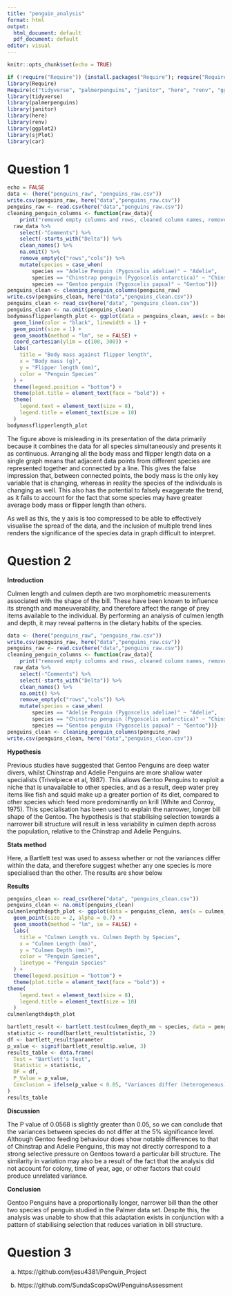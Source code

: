 ---
title: "penguin_analysis"
format: html
output:
  html_document: default
  pdf_document: default
editor: visual
---

```{r setup, include=FALSE}
knitr::opts_chunk$set(echo = TRUE)
```

```{r}
if (!require("Require")) {install.packages("Require"); require("Require")}
library(Require)
Require(c("tidyverse", "palmerpenguins", "janitor", "here", "renv", "ggplot2", "sjPlot", "car"))
library(tidyverse)
library(palmerpenguins)
library(janitor)
library(here)
library(renv)
library(ggplot2)
library(sjPlot)
library(car)
```

# **Question 1**

```{r}
echo = FALSE
data <- (here("penguins_raw", "penguins_raw.csv"))
write.csv(penguins_raw, here("data","penguins_raw.csv"))
penguins_raw <- read.csv(here("data","penguins_raw.csv"))
cleaning_penguin_columns <- function(raw_data){
    print("removed empty columns and rows, cleaned column names, removed comments and delta columns, shortened penguin names, removed NAs from the dataset")
  raw_data %>% 
    select(-"Comments") %>%
    select(-starts_with("Delta")) %>%
    clean_names() %>%
    na.omit() %>% 
    remove_empty(c("rows","cols")) %>% 
    mutate(species = case_when(
        species == "Adelie Penguin (Pygoscelis adeliae)" ~ "Adelie",
        species == "Chinstrap penguin (Pygoscelis antarctica)" ~ "Chinstrap",
        species == "Gentoo penguin (Pygoscelis papua)" ~ "Gentoo"))}
penguins_clean <- cleaning_penguin_columns(penguins_raw)
write.csv(penguins_clean, here("data","penguins_clean.csv"))
penguins_clean <- read_csv(here("data", "penguins_clean.csv"))
penguins_clean <- na.omit(penguins_clean)
bodymassflipperlength_plot <- ggplot(data = penguins_clean, aes(x = body_mass_g, y = flipper_length_mm, color = species)) +
  geom_line(color = "black", linewidth = 1) +
  geom_point(size = 1) + 
  geom_smooth(method = "lm", se = FALSE) +
  coord_cartesian(ylim = c(100, 300)) + 
  labs(
    title = "Body mass against flipper length",
    x = "Body mass (g)",
    y = "Flipper length (mm)",
    color = "Penguin Species" 
  ) + 
  theme(legend.position = "bottom") +
  theme(plot.title = element_text(face = "bold")) +
  theme(
    legend.text = element_text(size = 8),
    legend.title = element_text(size = 10)
  )
bodymassflipperlength_plot
```

The figure above is misleading in its presentation of the data primarily because it combines the data for all species simultaneously and presents it as continuous. Arranging all the body mass and flipper length data on a single graph means that adjacent data points from different species are represented together and connected by a line. This gives the false impression that, between connected points, the body mass is the only key variable that is changing, whereas in reality the species of the individuals is changing as well. This also has the potential to falsely exaggerate the trend, as it fails to account for the fact that some species may have greater average body mass or flipper length than others.

As well as this, the y axis is too compressed to be able to effectively visualise the spread of the data, and the inclusion of multiple trend lines renders the significance of the species data in graph difficult to interpret.

# **Question 2**

**Introduction**

Culmen length and culmen depth are two morphometric measurements associated with the shape of the bill. These have been known to influence its strength and maneuverability, and therefore affect the range of prey items available to the individual. By performing an analysis of culmen length and depth, it may reveal patterns in the dietary habits of the species.

```{r}
data <- (here("penguins_raw", "penguins_raw.csv"))
write.csv(penguins_raw, here("data","penguins_raw.csv"))
penguins_raw <- read.csv(here("data","penguins_raw.csv"))
cleaning_penguin_columns <- function(raw_data){
    print("removed empty columns and rows, cleaned column names, removed comments and delta columns, shortened penguin names, removed NAs from the dataset")
  raw_data %>% 
    select(-"Comments") %>%
    select(-starts_with("Delta")) %>%
    clean_names() %>%
    na.omit() %>% 
    remove_empty(c("rows","cols")) %>% 
    mutate(species = case_when(
        species == "Adelie Penguin (Pygoscelis adeliae)" ~ "Adelie",
        species == "Chinstrap penguin (Pygoscelis antarctica)" ~ "Chinstrap",
        species == "Gentoo penguin (Pygoscelis papua)" ~ "Gentoo"))}
penguins_clean <- cleaning_penguin_columns(penguins_raw)
write.csv(penguins_clean, here("data","penguins_clean.csv"))
```

**Hypothesis**

Previous studies have suggested that Gentoo Penguins are deep water divers, whilst Chinstrap and Adelie Penguins are more shallow water specialists (Trivelpiece et al, 1987). This allows Gentoo Penguins to exploit a niche that is unavailable to other species, and as a result, deep water prey items like fish and squid make up a greater portion of its diet, compared to other species which feed more predominantly on krill (White and Conroy, 1975). This specialisation has been used to explain the narrower, longer bill shape of the Gentoo. The hypothesis is that stabilising selection towards a narrower bill structure will result in less variability in culmen depth across the population, relative to the Chinstrap and Adelie Penguins.

**Stats method**

Here, a Bartlett test was used to assess whether or not the variances differ within the data, and therefore suggest whether any one species is more specialised than the other. The results are show below

**Results**

```{r}
penguins_clean <- read_csv(here("data", "penguins_clean.csv"))
penguins_clean <- na.omit(penguins_clean)
culmenlengthdepth_plot <- ggplot(data = penguins_clean, aes(x = culmen_length_mm, y = culmen_depth_mm, color = species)) +
  geom_point(size = 2, alpha = 0.7) +
  geom_smooth(method = "lm", se = FALSE) +
  labs(
    title = "Culmen Length vs. Culmen Depth by Species",
    x = "Culmen Length (mm)",
    y = "Culmen Depth (mm)",
    color = "Penguin Species",
    linetype = "Penguin Species"
  ) +
  theme(legend.position = "bottom") +
  theme(plot.title = element_text(face = "bold")) +
theme(
    legend.text = element_text(size = 8),
    legend.title = element_text(size = 10)
  )
culmenlengthdepth_plot

```

```{r}
bartlett_result <- bartlett.test(culmen_depth_mm ~ species, data = penguins_clean)
statistic <- round(bartlett_result$statistic, 2)
df <- bartlett_result$parameter
p_value <- signif(bartlett_result$p.value, 3) 
results_table <- data.frame(
  Test = "Bartlett's Test",
  Statistic = statistic,
  DF = df,
  P_Value = p_value,
  Conclusion = ifelse(p_value < 0.05, "Variances differ (heterogeneous)", "Variances do not differ (homogeneous)")
)
results_table
```

**Discussion**

The P value of 0.0568 is slightly greater than 0.05, so we can conclude that the variances between species do not differ at the 5% significance level. Although Gentoo feeding behaviour does show notable differences to that of Chinstrap and Adelie Penguins, this may not directly correspond to a strong selective pressure on Gentoos toward a particular bill structure. The similarity in variation may also be a result of the fact that the analysis did not account for colony, time of year, age, or other factors that could produce unrelated variance.

**Conclusion**

Gentoo Penguins have a proportionally longer, narrower bill than the other two species of penguin studied in the Palmer data set. Despite this, the analysis was unable to show that this adaptation exists in conjunction with a pattern of stabilising selection that reduces variation in bill structure.

# **Question 3**

a) https://github.com/jesu4381/Penguin_Project

b) https://github.com/SundaScopsOwl/PenguinsAssessment
